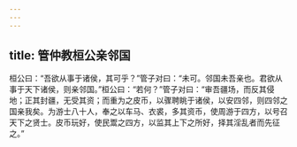 ```yaml
---
---
---
```

title: 管仲教桓公亲邻国
---


桓公曰：“吾欲从事于诸侯，其可乎？”管子对曰：“未可。邻国未吾亲也。君欲从事于天下诸侯，则亲邻国。”桓公曰：“若何？”管子对曰：“审吾疆场，而反其侵地；正其封疆，无受其资；而重为之皮币，以骤聘眺于诸侯，以安四邻，则四邻之国亲我矣。为游士八十人，奉之以车马、衣裘，多其资币，使周游于四方，以号召天下之贤士。皮币玩好，使民鬻之四方，以监其上下之所好，择其淫乱者而先征之。”

